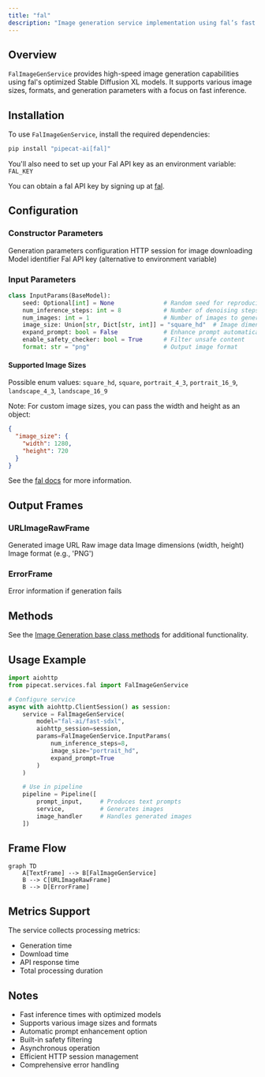 ```yaml
---
title: "fal"
description: "Image generation service implementation using fal’s fast SDXL models"
---
```


## Overview

`FalImageGenService` provides high-speed image generation capabilities using fal's optimized Stable Diffusion XL models. It supports various image sizes, formats, and generation parameters with a focus on fast inference.

## Installation

To use `FalImageGenService`, install the required dependencies:

```bash
pip install "pipecat-ai[fal]"
```

You'll also need to set up your Fal API key as an environment variable: `FAL_KEY`

<Tip>You can obtain a fal API key by signing up at [fal](https://fal.ai/).</Tip>

## Configuration

### Constructor Parameters

<ParamField path="params" type="InputParams" required>
  Generation parameters configuration
</ParamField>

<ParamField path="aiohttp_session" type="aiohttp.ClientSession" required>
  HTTP session for image downloading
</ParamField>

<ParamField path="model" type="str" default="fal-ai/fast-sdxl">
  Model identifier
</ParamField>

<ParamField path="key" type="str" optional>
  Fal API key (alternative to environment variable)
</ParamField>

### Input Parameters

```python
class InputParams(BaseModel):
    seed: Optional[int] = None              # Random seed for reproducibility
    num_inference_steps: int = 8            # Number of denoising steps
    num_images: int = 1                     # Number of images to generate
    image_size: Union[str, Dict[str, int]] = "square_hd"  # Image dimensions
    expand_prompt: bool = False             # Enhance prompt automatically
    enable_safety_checker: bool = True      # Filter unsafe content
    format: str = "png"                     # Output image format
```

#### Supported Image Sizes

Possible enum values: `square_hd`, `square`, `portrait_4_3`, `portrait_16_9`, `landscape_4_3`, `landscape_16_9`

Note: For custom image sizes, you can pass the width and height as an object:

```json
{
  "image_size": {
    "width": 1280,
    "height": 720
  }
}
```

See the [fal docs](https://fal.ai/models/fal-ai/fast-lightning-sdxl/api) for more information.

## Output Frames

### URLImageRawFrame

<ParamField path="url" type="string">
  Generated image URL
</ParamField>

<ParamField path="image" type="bytes">
  Raw image data
</ParamField>

<ParamField path="size" type="tuple">
  Image dimensions (width, height)
</ParamField>

<ParamField path="format" type="string">
  Image format (e.g., 'PNG')
</ParamField>

### ErrorFrame

<ParamField path="error" type="string">
  Error information if generation fails
</ParamField>

## Methods

See the [Image Generation base class methods](/server/base-classes/media#methods) for additional functionality.

## Usage Example

```python
import aiohttp
from pipecat.services.fal import FalImageGenService

# Configure service
async with aiohttp.ClientSession() as session:
    service = FalImageGenService(
        model="fal-ai/fast-sdxl",
        aiohttp_session=session,
        params=FalImageGenService.InputParams(
            num_inference_steps=8,
            image_size="portrait_hd",
            expand_prompt=True
        )
    )

    # Use in pipeline
    pipeline = Pipeline([
        prompt_input,     # Produces text prompts
        service,          # Generates images
        image_handler     # Handles generated images
    ])
```

## Frame Flow

```mermaid
graph TD
    A[TextFrame] --> B[FalImageGenService]
    B --> C[URLImageRawFrame]
    B --> D[ErrorFrame]
```

## Metrics Support

The service collects processing metrics:

- Generation time
- Download time
- API response time
- Total processing duration

## Notes

- Fast inference times with optimized models
- Supports various image sizes and formats
- Automatic prompt enhancement option
- Built-in safety filtering
- Asynchronous operation
- Efficient HTTP session management
- Comprehensive error handling
